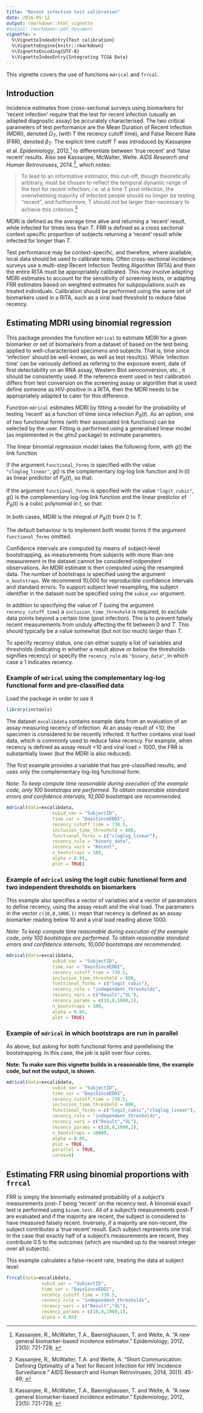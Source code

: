 ```yaml
---
title: "Recent infection test calibration"
date: 2016-05-12
output: rmarkdown::html_vignette
#output: rmarkdown::pdf_document
vignette: >
  %\VignetteIndexEntry{Test calibration}
  %\VignetteEngine{knitr::rmarkdown}
  %\VignetteEncoding{UTF-8}
  %\VignetteIndexEntry{Integrating TCGA Data}
---
```


This vignette covers the use of functions `mdrical` and `frrcal`.

## Introduction

Incidence estimates from cross-sectional surveys using biomarkers for 'recent infection' require that the test for recent infection (usually an adapted diagnostic assay) be accurately characterised. The two critical parameters of test performance are the Mean Duration of Recent Infection (MDRI), denoted $\Omega_T$, (with $T$ the recency cutoff time), and False Recent Rate (FRR), denoted $\beta_T$. The explicit time cutoff $T$ was introduced by Kassanjee et al. *Epidemiology*, 2012.[^1] to differentiate between 'true recent' and 'false recent' results. Also see Kassanjee, McWalter, Welte. *AIDS Research and Human Retroviruses*, 2014.[^2], which notes:

>To lead to an informative estimator, this cut-off, though theoretically arbitrary, must be chosen to reflect the temporal dynamic range of the test for recent infection; i.e. at a time T post infection, the overwhelming majority of infected people should no longer be testing “recent”, and furthermore, T should not be larger than necessary to achieve this criterion.[^1]

MDRI is defined as the average time alive and returning a ‘recent’ result, while infected for times less than $T$. FRR is defined as a cross sectional context specific proportion of subjects returning a 'recent' result while infected for longer than $T$.

Test performance may be context-specific, and therefore, where available, local data should be used to calibrate tests. Often cross-sectional incidence surveys use a multi-step Recent Infection Testing Algorithm (RITA) and then the entire RITA must be appropriately calibrated. This may involve adapting MDRI estimates to account for the sensitivity of screening tests, or adapting FRR estimates based on weighted estimates for subpopulations such as treated individuals. Calibration should be performed using the same set of biomarkers used in a RITA, such as a viral load threshold to reduce false recency.

## Estimating MDRI using binomial regression

This package provides the function `mdrical` to estimate MDRI for a given biomarker or set of biomarkers from a dataset of based on the test being applied to well-characterised specimens and subjects. That is, time since 'infection' should be well-known, as well as test result(s). While 'infection time' can be variously defined as refering to the exposure event, date of first detectability on an RNA assay, Western Blot seroconversion, etc., it should be consistently used. If the reference event used in test calibration differs from test conversion on the screening assay or algorithm that is used define someone as HIV-positive in a RITA, then the MDRI needs to be appropriately adapted to cater for this difference.

Function `mdrical` estimates MDRI by fitting a model for the probability of testing 'recent' as a function of time since infection $P_R(t)$. As an option, one of two functional forms (with their associated link functions) can be selected by the user. Fitting is performed using a generalised linear model (as implemented in the *glm2* package) to estimate parameters.

The linear binomial regression model takes the following form, with $g()$ the link function

\begin{equation}
g(P_R(t)) = f(t)
\end{equation}

If the argument `functional_forms` is specified with the value `"cloglog_linear"`, $g()$ is the complementary log-log link function and $\ln(t)$ as linear predictor of $P_R(t)$, so that:

\begin{equation}
	\ln\left(-\ln(1-P_R(t)\right) = \beta_0 + \beta_1\ln(t)
\end{equation}

If the argument `functional_forms` is specified with the value `"logit_cubic"`, $g()$ is the complementary log-log link function and the linear predictor of $P_R(t)$ is a cubic polynomial in $t$, so that:

\begin{equation}
	\ln{\left(\frac{P_R(t)}{1-P_R(t)}\right)} = \beta_0 + \beta_1t + \beta_2t^2 + \beta_3t^3
\end{equation}

In both cases, MDRI is the integral of $P_R(t)$ from $0$ to $T$.

\begin{equation}
\Omega_T = \int_{0}^{T} P_R(t)dt
\end{equation}

The default behaviour is to implement both model forms if the argument `functional_forms` omitted.

Confidence intervals are computed by means of subject-level bootstrapping, as  measurements from subjects with more than one measurement in the dataset cannot be considered indpendent observations. An MDRI estimate is then computed using the resampled data. The number of bootstraps is specified using the argument `n_bootstraps`. We recommend 10,000 for reproducible confidence intervals and standard errors. To support subject level resampling, the subject identifier in the dataset nust be specified using the `subid_var` argument.

In addition to specifying the value of $T$ (using the argument `recency_cutoff_time`) a `inclusion_time_threshold` is required, to *exclude* data points beyond a certain time (post infection). This is to prevent falsely recent measurements from unduly affecting the fit between $0$ and $T$. This should typically be a value somewhat (but not too much) larger than $T$.

To specify recency status, one can either supply a list of variables and thresholds (indicating in whether a result above or below the thresholds signifies recency) or specify the `recency_rule` as `"binary_data"`, in which case a 1 indicates recency.

### Example of `mdrical` using the complementary log-log functional form and pre-classified data

Load the package in order to use it

```r
library(inctools)
```

The dataset `excalibdata` contains example data from an evaluation of an assay measuring recency of infection. At an assay result of <10, the specimen is considered to be recently infected. It further contains viral load data, which is commonly used to reduce false recency. For example, when recency is defined as assay result <10 and viral load > 1000, the FRR is substantially lower (but the MDRI is also reduced).

The first example provides a variable that has pre-classified results, and uses only the complementary log-log functional form.

*Note: To keep compute time reasonable during execution of the example code, only 100 bootstraps are performed. To obtain reasonable standard errors and confidence intervals, 10,000 bootstraps are recommended.*

```r
mdrical(data=excalibdata,
                 subid_var = "SubjectID",
                 time_var = "DaysSinceEDDI",
                 recency_cutoff_time = 730.5,
                 inclusion_time_threshold = 800,
                 functional_forms = c("cloglog_linear"),
                 recency_rule = "binary_data",
                 recency_vars = "Recent",
                 n_bootstraps = 100,
                 alpha = 0.05,
                 plot = TRUE)
```

### Example of `mdrical` using the logit cubic functional form and two independent thresholds on biomarkers

This example also specifies a vector of variables and a vector of paramaters to define recency, using the assay result and the viral load. The paramaters in the vector `c(10,0,1000,1)` mean that recency is defined as an assay biomarker reading below 10 and a viral load reading above 1000.

*Note: To keep compute time reasonable during execution of the example code, only 100 bootstraps are performed. To obtain reasonable standard errors and confidence intervals, 10,000 bootstraps are recommended.*

```r
mdrical(data=excalibdata,
                 subid_var = "SubjectID",
                 time_var = "DaysSinceEDDI",
                 recency_cutoff_time = 730.5,
                 inclusion_time_threshold = 800,
                 functional_forms = c("logit_cubic"),
                 recency_rule = "independent_thresholds",
                 recency_vars = c("Result","VL"),
                 recency_params = c(10,0,1000,1),
                 n_bootstraps = 100,
                 alpha = 0.05,
                 plot = TRUE)
```

### Example of `mdrical` in which bootstraps are run in parallel

As above, but asking for both functional forms and parellelising the bootstrapping. In this case, the job is split over four cores.

**Note: To make sure this vignette builds in a reasonable time, the example code, but not the output, is shown.**

```r
mdrical(data=excalibdata,
                 subid_var = "SubjectID",
                 time_var = "DaysSinceEDDI",
                 recency_cutoff_time = 730.5,
                 inclusion_time_threshold = 800,
                 functional_forms = c("logit_cubic","cloglog_linear"),
                 recency_rule = "independent_thresholds",
                 recency_vars = c("Result","VL"),
                 recency_params = c(10,0,1000,1),
                 n_bootstraps = 10000,
                 alpha = 0.05,
                 plot = TRUE,
                 parallel = TRUE,
                 cores=4)
```

## Estimating FRR using binomial proportions with `frrcal`

FRR is simply the binomially estimated probability of a *subject's* measurements post-$T$ being 'recent' on the recency test. A binomial exact test is performed using `binom.test`. All of a subject's measurements post-$T$ are evaluated and if the majority are recent, the subject is considered to have measured falsely recent. Inversely, if a majority are non-recent, the subject contributes a 'true recent' result. Each subject represents one trial. In the case that exactly half of a subject's measurements are recent, they contribute 0.5 to the outcomes (which are rounded up to the nearest integer over all subjects).

This example calculates a false-recent rate, treating the data at subject level:

```r
frrcal(data=excalibdata,
             subid_var = "SubjectID",
             time_var = "DaysSinceEDDI",
             recency_cutoff_time = 730.5,
             recency_rule = "independent_thresholds",
             recency_vars = c("Result","VL"),
             recency_params = c(10,0,1000,1),
             alpha = 0.05)
```

[^1]: Kassanjee, R., McWalter, T.A., Baernighausen, T. and Welte, A. "A new general biomarker-based incidence estimator." Epidemiology; 2012, 23(5): 721-728; \doi{10.1097/EDE.0b013e3182576c07}

[^2]: Kassanjee, R., McWalter, T.A. and Welte, A. "Short Communication:
Defining Optimality of a Test for Recent Infection for HIV Incidence Surveillance." AIDS Research and Human Retroviruses; 2014, 30(1): 45-49; \doi{10.1089/aid.2013.0113}
